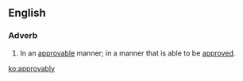 ==English==
===Adverb===
{{en-adv}}
# In an [[approvable]] manner; in a manner that is able to be [[approve]]d.

[[ko:approvably]]